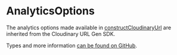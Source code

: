 # AnalyticsOptions

The analytics options made available in [constructCloudinaryUrl](/constructcloudinaryurl) are inherited from the Cloudinary URL Gen SDK.

Types and more information [can be found on GitHub](https://github.com/cloudinary/js-url-gen/blob/8103b542dac284d0b72ec5227d2537453c1ee53d/src/sdkAnalytics/interfaces/IAnalyticsOptions.ts).
